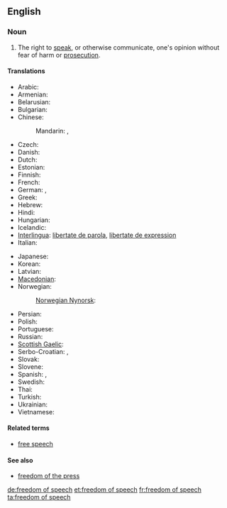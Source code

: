 ==English==
{{wikipedia}}

===Noun===
{{en-noun|sg=[[freedom]] of [[speech]]|-}}

# The right to [[speak]], or otherwise communicate, one's opinion without fear of harm or [[prosecution]].

====Translations====
{{trans-top|right to speak without fear of harm}}
* Arabic: {{t|ar|حرية التعبير|f|tr=Hurriyyat al-ta3biir|sc=Arab}}
* Armenian: {{t-|hy|խոսքի ազատություն|tr=xosk’i azatut’yun}}
* Belarusian: {{t|be|свабода слова|f|tr=svabóda slóva|sc=Cyrl}}
* Bulgarian: {{t|bg|свобода на слово|f|tr=svoboda na slovo|sc=Cyrl}}
* Chinese:
*: Mandarin: {{t|zh|言論自由|sc=Hani}}, {{t|zh|言论自由|tr=yánlùnzìyóu|sc=Hani}}
* Czech: {{t-|cs|svoboda slova|f}}
* Danish: {{t|da|ytringsfrihed}}
* Dutch: {{t|nl|vrijheid van meningsuiting|f}}
* Estonian: {{t-|et|sõnavabadus}}
* Finnish: {{t+|fi|sananvapaus}}
* French: {{t+|fr|liberté d'expression|f}}
* German: {{t|de|freie Meinungsäußerung|f}},  {{t|de|Redefreiheit|f}}
* Greek: {{t|el|ελευθερία έκφρασης|f|tr=elefthería ékfrasis}}
* Hebrew: {{t|he|חופש הביטוי|sc=Hebr}}
* Hindi: {{t|hi|अभिव्यक्ति की स्वतंत्रता|tr=abhivyakti kī svatantratā|sc=Deva}}
* Hungarian: {{t-|hu|szólásszabadság}}
* Icelandic: {{t|is|málfrelsi|n}}
* [[Interlingua]]: [[libertate de parola]], [[libertate de expression]]
* Italian: {{t|it|libertà di parola|f}}
{{trans-mid}}
* Japanese: {{t|ja|言論の自由|tr=げんろんのじゆう, genron-no jiyū|sc=Jpan}} <!-- [[表現の自由]]?-->
* Korean: {{t|ko|표현의 자유|tr=pyohyeon jayu|sc=Kore}}
* Latvian: {{t|lv|vārda brīvība|f}}
* [[Macedonian]]: {{t|mk|слобода на говор|f|tr=sloboda na govor|sc=Cyrl}}
* Norwegian: {{t|no|ytringsfrihet|m|f}}
*: [[Norwegian Nynorsk]]: {{t|nn|ytringsfridom}}
* Persian: {{t-|fa|آزادی بیان|tr=âzâdi-ye bayân|xs=Persian}}
* Polish: {{t|pl|wolność słowa|f}}
* Portuguese: {{t|pt|liberdade de expressão|f}}
* Russian: {{t-|ru|свобода слова|f|tr=svobóda slóva}}
* [[Scottish Gaelic]]: {{t-|gd|saorsa cainnte|f|xs=Scottish Gaelic}}
* Serbo-Croatian: {{t|sh|слобода говора|f}},  {{t|sh|sloboda govora|f}}
* Slovak: {{t|sk|sloboda slova|f}}
* Slovene: {{t|sl|svoboda govora|f}}
* Spanish: {{t|es|liberdad de palabra|f}},  {{t|es|liberdad de expresión|f}}
* Swedish: {{t+|sv|yttrandefrihet}}
* Thai: {{t|th|เสรีภาพในการพูด|sc=Thai}}
* Turkish: {{t|tr|ifade özgürlüğü}}
* Ukrainian: {{t|uk|свобода слова|f|tr=svobóda slóva|sc=Cyrl}}
* Vietnamese: {{t|vi|tự do ngôn luận}}
{{trans-bottom}}

====Related terms====
* [[free speech]]

====See also====
* [[freedom of the press]]

[[de:freedom of speech]]
[[et:freedom of speech]]
[[fr:freedom of speech]]
[[ta:freedom of speech]]